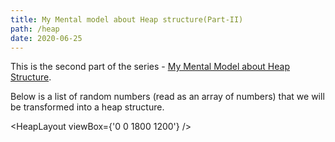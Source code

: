 ```yaml
---
title: My Mental model about Heap structure(Part-II)
path: /heap
date: 2020-06-25
---
```


This is the second part of the series - [My Mental Model about Heap Structure](/posts/Heap-data-structure).

Below is a list of random numbers (read as an array of numbers) that we will be transformed into a heap structure.

<HeapLayout viewBox={'0 0 1800 1200'} />
